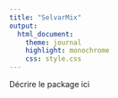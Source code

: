 ```yaml
---
title: "SelvarMix"
output:
  html_document:
    theme: journal
    highlight: monochrome
    css: style.css
---
```


Décrire le package ici 

